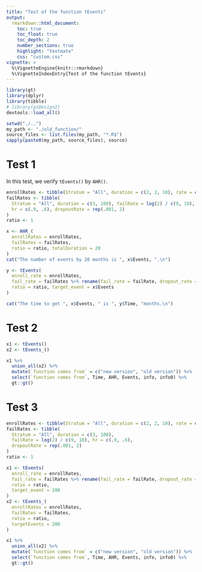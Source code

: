 ```yaml
---
title: "Test of the function tEvents"
output:
  rmarkdown::html_document:
    toc: true
    toc_float: true
    toc_depth: 2
    number_sections: true
    highlight: "textmate"
    css: "custom.css"
vignette: >
  %\VignetteEngine{knitr::rmarkdown}
  %\VignetteIndexEntry{Test of the function tEvents}
---
```


```r
library(gt)
library(dplyr)
library(tibble)
# library(gsDesign2)
devtools::load_all()
```

```r
setwd("./..")
my_path <- "./old_function/"
source_files <- list.files(my_path, "*.R$")
sapply(paste0(my_path, source_files), source)
```

# Test 1

In this test, we verify `tEvents()` by `AHR()`.
```r
enrollRates <- tibble(Stratum = "All", duration = c(2, 2, 10), rate = c(3, 6, 9) * 5)
failRates <- tibble(
  Stratum = "All", duration = c(3, 100), failRate = log(2) / c(9, 18),
  hr = c(.9, .6), dropoutRate = rep(.001, 2)
)
ratio <- 1

x <- AHR_(
  enrollRates = enrollRates,
  failRates = failRates,
  ratio = ratio, totalDuration = 20
)
cat("The number of events by 20 months is ", x$Events, ".\n")

y <- tEvents(
  enroll_rate = enrollRates,
  fail_rate = failRates %>% rename(fail_rate = failRate, dropout_rate = dropoutRate),
  ratio = ratio, target_event = x$Events
)

cat("The time to get ", x$Events, " is ", y$Time, "months.\n")
```

# Test 2

```r
x1 <- tEvents()
x2 <- tEvents_()

x1 %>%
  union_all(x2) %>%
  mutate(`function comes from` = c("new version", "old version")) %>%
  select(`function comes from`, Time, AHR, Events, info, info0) %>%
  gt::gt()
```

# Test 3

```r
enrollRates <- tibble(Stratum = "All", duration = c(2, 2, 10), rate = c(3, 6, 9) * 5)
failRates <- tibble(
  Stratum = "All", duration = c(3, 100),
  failRate = log(2) / c(9, 18), hr = c(.9, .6),
  dropoutRate = rep(.001, 2)
)
ratio <- 1

x1 <- tEvents(
  enroll_rate = enrollRates,
  fail_rate = failRates %>% rename(fail_rate = failRate, dropout_rate = dropoutRate),
  ratio = ratio,
  target_event = 200
)
x2 <- tEvents_(
  enrollRates = enrollRates,
  failRates = failRates,
  ratio = ratio,
  targetEvents = 200
)

x1 %>%
  union_all(x2) %>%
  mutate(`function comes from` = c("new version", "old version")) %>%
  select(`function comes from`, Time, AHR, Events, info, info0) %>%
  gt::gt()
```
